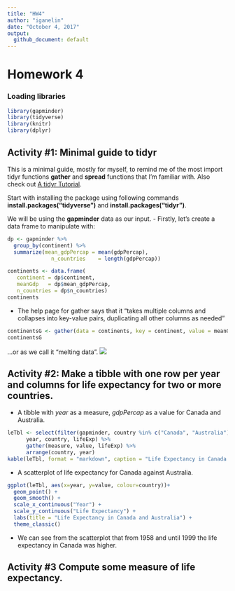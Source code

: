 ```yaml
---
title: "HW4"
author: "iganelin"
date: "October 4, 2017"
output:
  github_document: default
---
```

# Homework 4

### Loading libraries
```r
library(gapminder)
library(tidyverse)
library(knitr)
library(dplyr)
```

## Activity #1:  Minimal guide to tidyr

This is a minimal guide, mostly for myself, to remind me of the most import tidyr functions **gather** and **spread** functions that I'm familiar with. Also check out [A tidyr Tutorial](http://data.library.virginia.edu/a-tidyr-tutorial/).

Start with installing the package using following commands **install.packages("tidyverse")** and **install.packages("tidyr")**.

We will be using the **gapminder** data as our input.
- Firstly, let's create a data frame to manipulate with:
```r
dp <- gapminder %>%
  group_by(continent) %>% 
  summarize(mean_gdpPercap = mean(gdpPercap),
              n_countries    = length(gdpPercap))

continents <- data.frame(
   continent = dp$continent,
   meanGdp   = dp$mean_gdpPercap,
   n_countries = dp$n_countries)
continents 
```
- The help page for gather says that it “takes multiple columns and collapses into key-value pairs, duplicating all other columns as needed” 
```r
continentsG <- gather(data = continents, key = continent, value = meanGdp)
continentsG
```
...or as we call it "melting data".
![](melting.png)

## Activity #2: Make a tibble with one row per year and columns for life expectancy for two or more countries.

- A tibble with *year* as a measure, *gdpPercap* as a value for Canada and Australia.
```r
leTbl <- select(filter(gapminder, country %in% c("Canada", "Australia")),
      year, country, lifeExp) %>% 
      gather(measure, value, lifeExp) %>% 
      arrange(country, year)
kable(leTbl, format = "markdown", caption = "Life Expectancy in Canada and Australia")
```

- A scatterplot of life expectancy for Canada against Australia.
```r
ggplot(leTbl, aes(x=year, y=value, colour=country))+
  geom_point() +
  geom_smooth() +
  scale_x_continuous("Year") +
  scale_y_continuous("Life Expectancy") +
  labs(title = "Life Expectancy in Canada and Australia") +
  theme_classic()
```

- We can see from the scatterplot that from 1958 and until 1999 the life expectancy in Canada was higher.


## Activity #3 Compute some measure of life expectancy.























